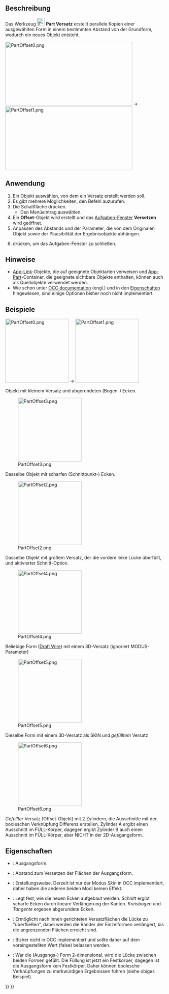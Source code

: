 <languages/>

{{Docnav/de
|[[Part_CrossSections/de|Querschnitte]]
|[[Part_Offset2D/de|2DVersatz]]
|[[Part_Workbench/de|Part]]
|IconL=Part_CrossSections.svg
|IconR=Part_Offset2D.svg
|IconC=Workbench_Part.svg
}}

{{GuiCommand/de
|Name=Part Offset
|Name/de=Part Versatz
|MenuLocation=Part → 3D-Versatz...
|Workbenches=[[Part_Workbench/de|Part]]
|SeeAlso=[[Part_Thickness/de|Part Dicke]], [[Part_Offset2D/de|Part 2D-Versatz]]
}}

<span id="Description"></span>
==Beschreibung==

Das Werkzeug [[Image:Part_Offset.svg|24px]] '''Part Versatz''' erstellt parallele Kopien einer ausgewählten Form in einem bestimmten Abstand von der Grundform, wodurch ein neues Objekt entsteht.

[[Image:PartOffset0.png|400x200px]]  →  [[Image:PartOffset1.png|400x200px]]

<span id="Usage"></span>
==Anwendung==

# Ein Objekt auswählen, von dem ein Versatz erstellt werden soll.
# Es gibt mehrere Möglichkeiten, den Befehl auzurufen:
# Die Schaltfläche {{Button|[[Image:Part_Offset.svg|16px]] [[Part_Offset/de|3D-Versatz...]]}} drücken.
#* Den Menüeintrag {{MenuCommand|Part → [[Image:Part_Offset.svg|16px]] 3D-Versatz...}} auswählen.
# Ein '''Offset'''-Objekt wird erstellt und das [[Task_panel/de|Aufgaben-Fenster]] '''Versetzen''' wird geöffnet.
# Anpassen des Abstands und der Parameter, die von dem Originalen Objekt sowie der Plausibilität der Ergebnisobjekte abhängen.
# {{Button|OK}} drücken, um das Aufgaben-Fenster zu schließen.

<span id="Notes"></span>
==Hinweise==

* [[App_Link/de|App-Link]]-Objekte, die auf geeignete Objektarten verweisen und [[App_Part/de|App-Part]]-Container, die geeignete sichtbare Objekte enthalten, können auch als Quellobjekte verwendet werden. {{Version/de|0.20}}
* Wie schon unter [https://dev.opencascade.org/doc/refman/html/class_b_rep_offset_a_p_i___make_offset_shape.html#a173d06428d1cdeea1c4f38fd6f80043c OCC documentation] (engl.) und in den [[#Eigenschaften|Eigenschaften]] hingewiesen, sind einige Optionen bisher noch nicht implementiert.

<span id="Examples"></span>
==Beispiele==

[[Image:PartOffset0.png|x200px]]  →  [[Image:PartOffset1.png|x200px]]

Objekt mit kleinem Versatz und abgerundeten (Bogen-) Ecken.

[[Image:PartOffset3.png|x200px]] 

Dasselbe Objekt mit scharfen (Schnittpunkt-) Ecken.

[[Image:PartOffset2.png|x200px]] 

Dasselbe Objekt mit großem Versatz, der die vordere linke Lücke überfüllt, und aktivierter Schnitt-Option.

[[Image:PartOffset4.png|x200px]] 

Beliebige Form  ([[Draft_Wire/de|Draft Wire]]) mit einem 3D-Versatz (ignoriert MODUS-Parameter)

[[Image:PartOffset5.png|x200px]] 

Dieselbe Form mit einem 3D-Versatz als SKIN und ''gefülltem'' Versatz

[[Image:PartOffset6.png|x200px]] 

''Gefüllter'' Versatz (Offset-Objekt) mit 2 Zylindern, die Ausschnitte mit der booleschen Verknüpfung Differenz erstellen. Zylinder A ergibt einen Ausschnitt im FÜLL-Körper, dagegen ergibt Zylinder B auch einen Ausschnitt im FÜLL-Körper, aber NICHT in der 2D-Ausgangsform.

<span id="Properties"></span>
==Eigenschaften== 

{{Properties_Title|Offset}}

* {{PropertyData/de|Source}}: Ausgangsform.
* {{PropertyData/de|Value}}: Abstand zum Versetzen der Flächen der Ausgangsform.
* {{PropertyData/de|Mode}}: Erstellungsweise. Derzeit ist nur der Modus ''Skin'' in OCC implementiert, daher haben die anderen beiden Modi keinen Effekt.
* {{PropertyData/de|Join}}: Legt fest, wie die neuen Ecken aufgebaut werden. ''Schnitt'' ergibt scharfe Ecken durch lineare Verlängerung der Kanten. ''Kreisbogen'' und ''Tangente'' ergeben abgerundete Ecken.

* {{PropertyData/de|Intersection}}: Ermöglicht nach innen gerichteten Versatzflächen die Lücke zu "überfließen", dabei werden die Ränder der Einzelformen verlängert, bis die angrenzenden Flächen erreicht sind.
* {{PropertyData/de|Self Intersection}}: Bisher nicht in OCC implementiert und sollte daher auf dem voreingestellten Wert (false) belassen werden.
* {{PropertyData/de|Fill Offset}}: War die (Ausgangs-) Form 2-dimensional, wird die Lücke zwischen beiden Formen gefüllt. Die Füllung ist jetzt ein Festkörper, dagegen ist die Ausgangsform kein Festkörper. Daher können boolesche Verknüpfungen zu merkwürdigen Ergebnissen führen (siehe obiges Beispiel).


{{Docnav/de
|[[Part_CrossSections/de|Querschnitte]]
|[[Part_Offset2D/de|2DVersatz]]
|[[Part_Workbench/de|Part]]
|IconL=Part_CrossSections.svg
|IconR=Part_Offset2D.svg
|IconC=Workbench_Part.svg
}}

{{Part_Tools_navi{{#translation:}}}}
{{Userdocnavi{{#translation:}}}}
